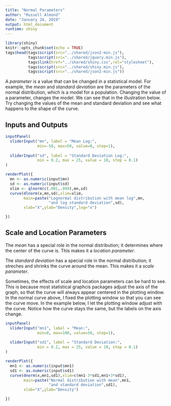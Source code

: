 ```yaml
---
title: "Normal Parameters"
author: "Russell Almond"
date: "January 24, 2019"
output: html_document
runtime: shiny
---
```


```r
library(shiny)
knitr::opts_chunk$set(echo = TRUE)
tags$head(tags$script(src="../shared/json2-min.js"),
          tags$script(src="../shared/jquery.min.js"),
          tags$link(href="../shared/shiny.css",rel="stylesheet"),
          tags$script(src="../shared/shiny.min.js"),
          tags$script(src="../shared/json2-min.js"))
```

A *parameter* is a value that can be changed in a statistical model.
For example, the *mean* and *standard deviation* are the parameters of the normal distribution, which is a model for a population.  Changing the value of a parameter, changes the model. We can see that in the illustration below.  Try changing the values of the mean and standard deviation and see what happens to the shape of the curve.

## Inputs and Outputs

```r
inputPanel(
  sliderInput("mn", label = "Mean Log:",
              min=-50, max=50, value=0, step=1),
  
  sliderInput("sd", label = "Standard Deviation Log:",
              min = 0.2, max = 25, value = 10, step = 0.1)
)

renderPlot({
  mn <- as.numeric(input$mn)
  sd <- as.numeric(input$sd)
  xlim <- qlnorm(c(.001,.999),mn,sd)
  curve(dlnorm(x,mn,sd),xlim=xlim,
        main=paste("Lognormal distribution with mean log",mn,
                   "and log standard deviation",sd),
        xlab="X",ylab="Density",log="x")

})
```

## Scale and Location Parameters

The *mean* has a special role in the normal distribution; it determines where the center of the curve is.  This makes it a *location parameter*.  

The *standard deviation* has a special role in the normal distribution; it streches and shrinks the curve around the mean.  This makes it a *scale parameter*.

Sometimes, the effects of scale and location parameters can be hard to see.  This is because most statistical graphcis packages adjust the axis of the graph, so that the curve will always appear centered in the plotting window.  In the normal curve above, I fixed the plotting window so that you can see the curve move.  In the example below, I let the plotting window adjust with the curve.  Notice how the curve stays the same, but the labels on the axis change.
```r
inputPanel(
  sliderInput("mn1", label = "Mean:",
              min=0, max=100, value=50, step=1),
  
  sliderInput("sd1", label = "Standard Deviation:",
              min = 0.2, max = 25, value = 10, step = 0.1)
)

renderPlot({
  mn1 <- as.numeric(input$mn1)
  sd1 <- as.numeric(input$sd1)
  curve(dnorm(x,mn1,sd1),xlim=c(mn1-3*sd1,mn1+3*sd1),
        main=paste("Normal distribution with mean",mn1,
                   "and standard deviation",sd1),
        xlab="X",ylab="Density")

})
```



